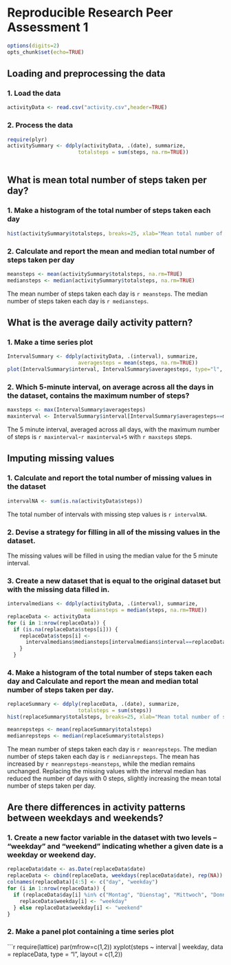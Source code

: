 # Reproducible Research Peer Assessment 1
```r
options(digits=2)
opts_chunk$set(echo=TRUE)
```

## Loading and preprocessing the data

### 1. Load the data

```r

activityData <- read.csv("activity.csv",header=TRUE)

```

### 2. Process the data

```r

require(plyr)
activitySummary <- ddply(activityData, .(date), summarize,
                       totalsteps = sum(steps, na.rm=TRUE))
                       
```

## What is mean total number of steps taken per day?

### 1. Make a histogram of the total number of steps taken each day

```r

hist(activitySummary$totalsteps, breaks=25, xlab="Mean total number of steps taken per day", main="Histogram of Mean Total Number of Steps Taken per Day")

```

### 2. Calculate and report the mean and median total number of steps taken per day

```r

meansteps <- mean(activitySummary$totalsteps, na.rm=TRUE)
mediansteps <- median(activitySummary$totalsteps, na.rm=TRUE)

```

The mean number of steps taken each day is `r meansteps`. The median number of steps taken each day is `r mediansteps`.

## What is the average daily activity pattern?

### 1. Make a time series plot

```r

IntervalSummary <- ddply(activityData, .(interval), summarize,
                       averagesteps = mean(steps, na.rm=TRUE))
plot(IntervalSummary$interval, IntervalSummary$averagesteps, type="l", xlab="Interval", ylab="Average Number of Steps Taken", main="Average Number of Steps Taken, Averaged across all Days")

```

### 2. Which 5-minute interval, on average across all the days in the dataset, contains the maximum number of steps?

```r

maxsteps <- max(IntervalSummary$averagesteps)
maxinterval <- IntervalSummary$interval[IntervalSummary$averagesteps==maxsteps]

```

The 5 minute interval, averaged across all days, with the maximum number of steps is `r maxinterval`-`r maxinterval+5` with `r maxsteps` steps.

## Imputing missing values

### 1. Calculate and report the total number of missing values in the dataset

```r
intervalNA <- sum(is.na(activityData$steps))
```

The total number of intervals with missing step values is `r intervalNA`.

### 2. Devise a strategy for filling in all of the missing values in the dataset.

The missing values will be filled in using the median value for the 5 minute interval.

### 3. Create a new dataset that is equal to the original dataset but with the missing data filled in.

```r

intervalmedians <- ddply(activityData, .(interval), summarize,
                         mediansteps = median(steps, na.rm=TRUE))
replaceData <- activityData
for (i in 1:nrow(replaceData)) {
  if (is.na(replaceData$steps[i])) {
    replaceData$steps[i] <- 
      intervalmedians$mediansteps[intervalmedians$interval==replaceData$interval[i]]  
    }
  }

```

### 4. Make a histogram of the total number of steps taken each day and Calculate and report the mean and median total number of steps taken per day. 

```r

replaceSummary <- ddply(replaceData, .(date), summarize,
                       totalsteps = sum(steps))
hist(replaceSummary$totalsteps, breaks=25, xlab="Mean total number of steps taken per day", main="Mean Number of Steps with NAs replaced by interval median")

meanrepsteps <- mean(replaceSummary$totalsteps)
medianrepsteps <- median(replaceSummary$totalsteps)

```

The mean number of steps taken each day is `r meanrepsteps`. The median number of steps taken each day is `r medianrepsteps`. The mean has increased by `r meanrepsteps-meansteps`, while the median remains unchanged. Replacing the missing values with the interval median has reduced the number of days with 0 steps, slightly increasing the mean total number of steps taken per day.

## Are there differences in activity patterns between weekdays and weekends?

### 1. Create a new factor variable in the dataset with two levels – “weekday” and “weekend” indicating whether a given date is a weekday or weekend day.

```r

replaceData$date <- as.Date(replaceData$date)
replaceData <- cbind(replaceData, weekdays(replaceData$date), rep(NA))
colnames(replaceData)[4:5] <- c("day", "weekday")
for (i in 1:nrow(replaceData)) {
  if (replaceData$day[i] %in% c("Montag", "Dienstag", "Mittwoch", "Donnerstag", "Freitag")) {
    replaceData$weekday[i] <- "weekday"
  } else replaceData$weekday[i] <- "weekend"
}

```

### 2. Make a panel plot containing a time series plot

```r

require(lattice)
par(mfrow=c(1,2))
xyplot(steps ~ interval | weekday, data = replaceData, type = "l", layout = c(1,2))

